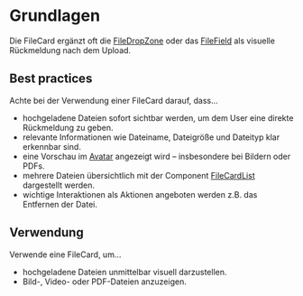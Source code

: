 # Grundlagen

Die FileCard ergänzt oft die [FileDropZone](/03-components/upload/file-drop-zone) oder das [FileField](/03-components/form-controls/file-field) als visuelle Rückmeldung nach dem Upload.


## Best practices

Achte bei der Verwendung einer FileCard darauf, dass...

- hochgeladene Dateien sofort sichtbar werden, um dem User eine direkte Rückmeldung zu geben.
- relevante Informationen wie Dateiname, Dateigröße und Dateityp klar erkennbar sind.
- eine Vorschau im [Avatar](/03-components/content/avatar) angezeigt wird – insbesondere bei Bildern oder PDFs.
- mehrere Dateien übersichtlich mit der Component [FileCardList](/03-components/upload/file-card-list) dargestellt werden.
- wichtige Interaktionen als Aktionen angeboten werden z.B. das Entfernen der Datei.



## Verwendung

Verwende eine FileCard, um...

- hochgeladene Dateien unmittelbar visuell darzustellen.
- Bild-, Video- oder PDF-Dateien anzuzeigen.
